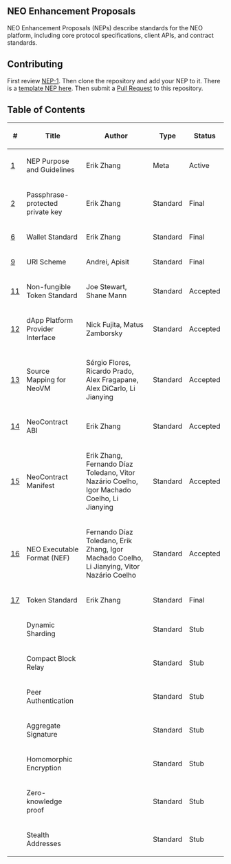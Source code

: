 ==NEO Enhancement Proposals==

NEO Enhancement Proposals (NEPs) describe standards for the NEO platform, including core protocol specifications, client APIs, and contract standards.

==Contributing==

First review [[nep-1.mediawiki|NEP-1]]. Then clone the repository and add your NEP to it. There is a [[nep-X.mediawiki|template NEP here]]. Then submit a [https://github.com/neo-project/proposals/pulls Pull Request] to this repository.

==Table of Contents==

{| class="wikitable sortable" style="width: auto; text-align: center; font-size: smaller; table-layout: fixed;"
!<nowiki>#</nowiki>
!Title
!Author
!Type
!Status
|-
| [[nep-1.mediawiki|1]]
| NEP Purpose and Guidelines
| Erik Zhang
| Meta
| Active
|-
| [[nep-2.mediawiki|2]]
| Passphrase-protected private key
| Erik Zhang
| Standard
| Final
|-
| [[nep-6.mediawiki|6]]
| Wallet Standard
| Erik Zhang
| Standard
| Final
|-
| [[nep-9.mediawiki|9]]
| URI Scheme
| Andrei, Apisit
| Standard
| Final
|-
| [https://github.com/neo-project/proposals/pull/41 11]
| Non-fungible Token Standard
| Joe Stewart, Shane Mann
| Standard
| Accepted
|-
| [https://github.com/neo-project/proposals/pull/69 12]
| dApp Platform Provider Interface
| Nick Fujita, Matus Zamborsky
| Standard
| Accepted
|-
| [https://github.com/neo-project/proposals/pull/48 13]
| Source Mapping for NeoVM
| Sérgio Flores, Ricardo Prado, Alex Fragapane, Alex DiCarlo, Li Jianying
| Standard
| Accepted
|-
| [https://github.com/neo-project/proposals/pull/119 14]
| NeoContract ABI
| Erik Zhang
| Standard
| Accepted
|-
| [https://github.com/neo-project/proposals/pull/114 15]
| NeoContract Manifest
| Erik Zhang, Fernando Díaz Toledano, Vitor Nazário Coelho, Igor Machado Coelho, Li Jianying
| Standard
| Accepted
|-
| [https://github.com/neo-project/proposals/pull/121 16]
| NEO Executable Format (NEF)
| Fernando Díaz Toledano, Erik Zhang, Igor Machado Coelho, Li Jianying, Vitor Nazário Coelho
| Standard
| Accepted
|-
| [[nep-17.mediawiki|17]]
| Token Standard
| Erik Zhang
| Standard
| Final
|-
| 
| Dynamic Sharding
| 
| Standard
| Stub
|-
| 
| Compact Block Relay
| 
| Standard
| Stub
|-
| 
| Peer Authentication
| 
| Standard
| Stub
|-
| 
| Aggregate Signature
| 
| Standard
| Stub
|-
| 
| Homomorphic Encryption
| 
| Standard
| Stub
|-
| 
| Zero-knowledge proof
| 
| Standard
| Stub
|-
| 
| Stealth Addresses
| 
| Standard
| Stub
|}
